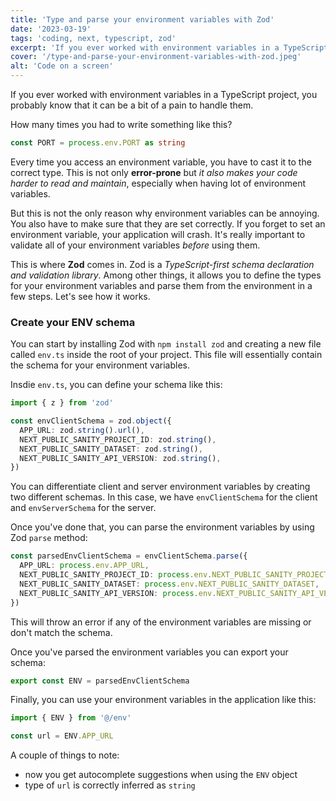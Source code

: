 ```yaml
---
title: 'Type and parse your environment variables with Zod'
date: '2023-03-19'
tags: 'coding, next, typescript, zod'
excerpt: 'If you ever worked with environment variables in a TypeScript project, you probably know that it can be a bit of a pain to handle them.'
cover: '/type-and-parse-your-environment-variables-with-zod.jpeg'
alt: 'Code on a screen'
---
```


If you ever worked with environment variables in a TypeScript project, you probably know that it can be a bit of a pain to handle them.

How many times you had to write something like this?

```typescript
const PORT = process.env.PORT as string
```

Every time you access an environment variable, you have to cast it to the correct type. This is not only **error-prone** but *it also makes your code harder to read and maintain*, especially when having lot of environment variables.

But this is not the only reason why environment variables can be annoying. You also have to make sure that they are set correctly. If you forget to set an environment variable, your application will crash. It's really important to validate all of your environment variables *before* using them.

This is where **Zod** comes in. Zod is a *TypeScript-first schema declaration and validation library*. Among other things, it allows you to define the types for your environment variables and parse them from the environment in a few steps. Let's see how it works.

### Create your ENV schema

You can start by installing Zod with `npm install zod` and creating a new file called `env.ts` inside the root of your project. This file will essentially contain the schema for your environment variables.

Insdie `env.ts`, you can define your schema like this:

```typescript
import { z } from 'zod'

const envClientSchema = zod.object({
  APP_URL: zod.string().url(),
  NEXT_PUBLIC_SANITY_PROJECT_ID: zod.string(),
  NEXT_PUBLIC_SANITY_DATASET: zod.string(),
  NEXT_PUBLIC_SANITY_API_VERSION: zod.string(),
})
```

You can differentiate client and server environment variables by creating two different schemas. In this case, we have `envClientSchema` for the client and `envServerSchema` for the server.

Once you've done that, you can parse the environment variables by using Zod `parse` method:

```typescript
const parsedEnvClientSchema = envClientSchema.parse({
  APP_URL: process.env.APP_URL,
  NEXT_PUBLIC_SANITY_PROJECT_ID: process.env.NEXT_PUBLIC_SANITY_PROJECT_ID,
  NEXT_PUBLIC_SANITY_DATASET: process.env.NEXT_PUBLIC_SANITY_DATASET,
  NEXT_PUBLIC_SANITY_API_VERSION: process.env.NEXT_PUBLIC_SANITY_API_VERSION,
})
```

This will throw an error if any of the environment variables are missing or don't match the schema.

Once you've parsed the environment variables you can export your schema:

```typescript
export const ENV = parsedEnvClientSchema
```

Finally, you can use your environment variables in the application like this:

```typescript
import { ENV } from '@/env'

const url = ENV.APP_URL
```

A couple of things to note:
- now you get autocomplete suggestions when using the `ENV` object
- type of `url` is correctly inferred as `string`
